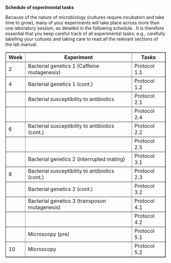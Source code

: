 **Schedule of experimental tasks**

Because of the nature of microbiology (cultures require incubation and take time to grow), many of your experiments will take place across more than one laboratory session, as detailed in the following schedule . It is therefore essential that you keep careful track of all experimental tasks: e.g., carefully labelling your cultures and taking care to read all the relevant sections of the lab manual. 

<table border="1" cellpadding="5" cellspacing="0">
  <thead>
    <tr>
      <th>Week</th>
      <th>Experiment</th>
      <th>Tasks</th>
    </tr>
  </thead>
  <tbody>
    <tr>
      <td>2</td>
      <td>Bacterial genetics 1 (Caffeine mutagenesis)</td>
      <td>Protocol 1.1</td>
    </tr>
    <tr>
      <td>4</td>
      <td>Bacterial genetics 1 (cont.)</td>
      <td>Protocol 1.2</td>
    </tr>
    <tr>
      <td></td>
      <td>Bacterial susceptibility to antibiotics</td>
      <td>Protocol 2.1</td>
    </tr>
    <tr>
      <td></td>
      <td></td>
      <td>Protocol 2.4</td>
    </tr>
    <tr>
      <td>6</td>
      <td>Bacterial susceptibility to antibiotics (cont.)</td>
      <td>Protocol 2.2</td>
    </tr>
    <tr>
      <td></td>
      <td></td>
      <td>Protocol 2.5</td>
    </tr>
    <tr>
      <td></td>
      <td>Bacterial genetics 2 (interrupted mating)</td>
      <td>Protocol 3.1</td>
    </tr>
    <tr>
      <td>8</td>
      <td>Bacterial susceptibility to antibiotics (cont.)</td>
      <td>Protocol 2.3</td>
    </tr>
    <tr>
      <td></td>
      <td>Bacterial genetics 2 (cont.)</td>
      <td>Protocol 3.2</td>
    </tr>
    <tr>
      <td></td>
      <td>Bacterial genetics 3 (transposon mutagenesis)</td>
      <td>Protocol 4.1</td>
    </tr>
    <tr>
      <td></td>
      <td></td>
      <td>Protocol 4.2</td>
    </tr>
    <tr>
      <td></td>
      <td>Microscopy (pre)</td>
      <td>Protocol 5.1</td>
    </tr>
    <tr>
      <td>10</td>
      <td>Microscopy</td>
      <td>Protocol 5.2</td>
    </tr>
  </tbody>
</table>
